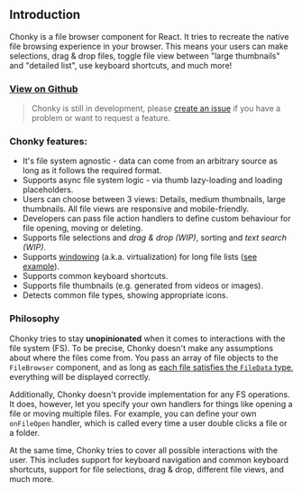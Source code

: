 
<Meta title="0 Chonky Overview|Introduction" />

<ChonkyHeader />

## Introduction

Chonky is a file browser component for React. It tries to recreate the native file browsing experience in your
browser. This means your users can make selections, drag & drop files, toggle file view between "large thumbnails"
and "detailed list", use keyboard shortcuts, and much more!

### [View on Github](https://github.com/TimboKZ/Chonky)

> Chonky is still in development, please [create an issue](https://github.com/TimboKZ/Chonky/issues) if you have a
> problem or want to request a feature.

### Chonky features:

-   It's file system agnostic - data can come from an arbitrary source as long as it follows the required format.
-   Supports async file system logic - via thumb lazy-loading and loading placeholders.
-   Users can choose between 3 views: Details, medium thumbnails, large thumbnails. All file views are responsive and
    mobile-friendly.
-   Developers can pass file action handlers to define custom behaviour for file opening, moving or deleting.
-   Supports file selections and _drag & drop (WIP)_, sorting and _text search (WIP)_.
-   Supports [windowing](https://reactjs.org/docs/optimizing-performance.html#virtualize-long-lists) (a.k.a.
    virtualization) for long file lists ([see example](#section-virtualization-with-10000-files)).
-   Supports common keyboard shortcuts.
-   Supports file thumbnails (e.g. generated from videos or images).
-   Detects common file types, showing appropriate icons.

### Philosophy

Chonky tries to stay **unopinionated** when it comes to interactions with the file system (FS). To be precise, Chonky
doesn't make any assumptions about where the files come from. You pass an array of file objects to the `FileBrowser`
component, and as long as [each file satisfies the `FileData` type](#section-passing-files-to-chonky), everything
will be displayed correctly.

Additionally, Chonky doesn't provide implementation for any FS operations. It does, however, let you specify your own
handlers for things like opening a file or moving multiple files. For example, you can define your own `onFileOpen`
handler, which is called every time a user double clicks a file or a folder.

At the same time, Chonky tries to cover all possible interactions with the user. This includes support for keyboard
navigation and common keyboard shortcuts, support for file selections, drag & drop, different file views, and much more.
